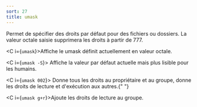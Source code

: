 ```yaml
---
sort: 27
title: umask
---
```


Permet de spécifier des droits par défaut pour des fichiers ou dossiers. La valeur octale saisie supprimera les droits à partir de 777.

<C i={`umask`}>Affiche le umask définit actuellement en valeur octale. </C>

<C i={`umask -S`}>
  Affiche la valeur par défaut actuelle mais plus lisible pour les humains.
</C>

<C i={`umask 002`}>
  Donne tous les droits au propriétaire et au groupe, donne les droits de
  lecture et d'exécution aux autres.{" "}
</C>

<C i={`umask g+r`}>Ajoute les droits de lecture au groupe.</C>
